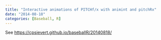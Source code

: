 ```yaml
---
title: "Interactive animations of PITCHf/x with animint and pitchRx"
date: "2014-08-18"
categories: [Baseball, R]
---
```


See <https://cpsievert.github.io/baseballR/20140818/>